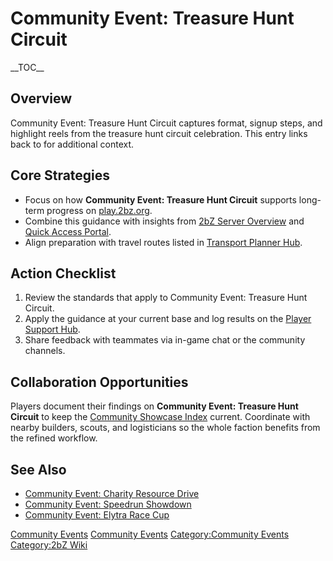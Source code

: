 {{Short description|Community Event: Treasure Hunt Circuit captures format, signup steps, and highlight reels from the treasure hunt circuit celebration}}
= Community Event: Treasure Hunt Circuit =
{{2bZ Navbox}}
__TOC__

== Overview ==
Community Event: Treasure Hunt Circuit captures format, signup steps, and highlight reels
from the treasure hunt circuit celebration. This entry links back to [[Category:Community
Events|Community Events]] for additional context.

== Core Strategies ==
* Focus on how '''Community Event: Treasure Hunt Circuit''' supports long-term progress on [[play.2bz.org]].
* Combine this guidance with insights from [[2bZ Server Overview]] and [[Quick Access Portal]].
* Align preparation with travel routes listed in [[Transport Planner Hub]].

== Action Checklist ==
# Review the [[Category:Community Events|Community Events]] standards that apply to Community Event: Treasure Hunt Circuit.
# Apply the guidance at your current base and log results on the [[Player Support Hub]].
# Share feedback with teammates via in-game chat or the community channels.

== Collaboration Opportunities ==
Players document their findings on '''Community Event: Treasure Hunt Circuit''' to keep
the [[Community Showcase Index]] current. Coordinate with nearby builders, scouts, and
logisticians so the whole faction benefits from the refined workflow.

== See Also ==
* [[Community Event: Charity Resource Drive]]
* [[Community Event: Speedrun Showdown]]
* [[Community Event: Elytra Race Cup]]

[[Category:Community Events]]
[[Category:2bZ Wiki]]
